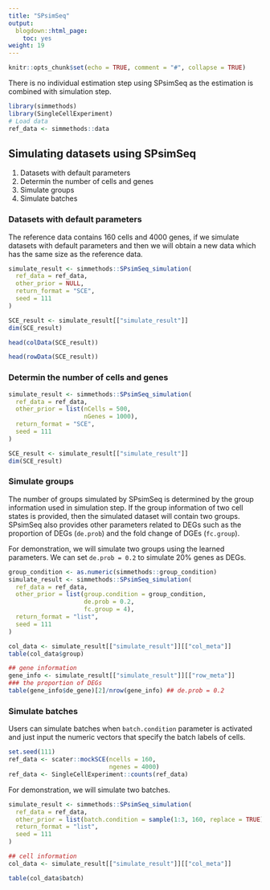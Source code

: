 ```yaml
---
title: "SPsimSeq"
output:
  blogdown::html_page:
    toc: yes
weight: 19
---
```


<!-- github markdown built using 
rmarkdown::render("vignettes/SPsimSeq.Rmd", output_format = rmarkdown::github_document())
-->

```r
knitr::opts_chunk$set(echo = TRUE, comment = "#", collapse = TRUE)
```

There is no individual estimation step using SPsimSeq as the estimation is combined with simulation step.

```r
library(simmethods)
library(SingleCellExperiment)
# Load data
ref_data <- simmethods::data
```


## Simulating datasets using SPsimSeq

1. Datasets with default parameters
2. Determin the number of cells and genes
3. Simulate groups
4. Simulate batches

### Datasets with default parameters

The reference data contains 160 cells and 4000 genes, if we simulate datasets with default parameters and then we will obtain a new data which has the same size as the reference data.


```r
simulate_result <- simmethods::SPsimSeq_simulation(
  ref_data = ref_data,
  other_prior = NULL,
  return_format = "SCE",
  seed = 111
)
```

```r
SCE_result <- simulate_result[["simulate_result"]]
dim(SCE_result)
```

```r
head(colData(SCE_result))
```

```r
head(rowData(SCE_result))
```

### Determin the number of cells and genes

```r
simulate_result <- simmethods::SPsimSeq_simulation(
  ref_data = ref_data,
  other_prior = list(nCells = 500,
                     nGenes = 1000),
  return_format = "SCE",
  seed = 111
)
```

```r
SCE_result <- simulate_result[["simulate_result"]]
dim(SCE_result)
```


### Simulate groups

The number of groups simulated by SPsimSeq is determined by the group information used in simulation step. If the group information of two cell states is provided, then the simulated dataset will contain two groups. SPsimSeq also provides other parameters related to DEGs such as the proportion of DEGs (`de.prob`) and the fold change of DGEs (`fc.group`).


For demonstration, we will simulate two groups using the learned parameters. We can set `de.prob = 0.2` to simulate 20% genes as DEGs.
```r
group_condition <- as.numeric(simmethods::group_condition)
simulate_result <- simmethods::SPsimSeq_simulation(
  ref_data = ref_data,
  other_prior = list(group.condition = group_condition,
                     de.prob = 0.2,
                     fc.group = 4),
  return_format = "list",
  seed = 111
)
```


```r
col_data <- simulate_result[["simulate_result"]][["col_meta"]]
table(col_data$group)
```

```r
## gene information
gene_info <- simulate_result[["simulate_result"]][["row_meta"]]
### the proportion of DEGs
table(gene_info$de_gene)[2]/nrow(gene_info) ## de.prob = 0.2
```


### Simulate batches

Users can simulate batches when `batch.condition` parameter is activated and just input the numeric vectors that specify the batch labels of cells.

```r
set.seed(111)
ref_data <- scater::mockSCE(ncells = 160,
                            ngenes = 4000)
ref_data <- SingleCellExperiment::counts(ref_data)
```


For demonstration, we will simulate two batches.
```r
simulate_result <- simmethods::SPsimSeq_simulation(
  ref_data = ref_data,
  other_prior = list(batch.condition = sample(1:3, 160, replace = TRUE)),
  return_format = "list",
  seed = 111
)
```


```r
## cell information
col_data <- simulate_result[["simulate_result"]][["col_meta"]]
```

```r
table(col_data$batch)
```
